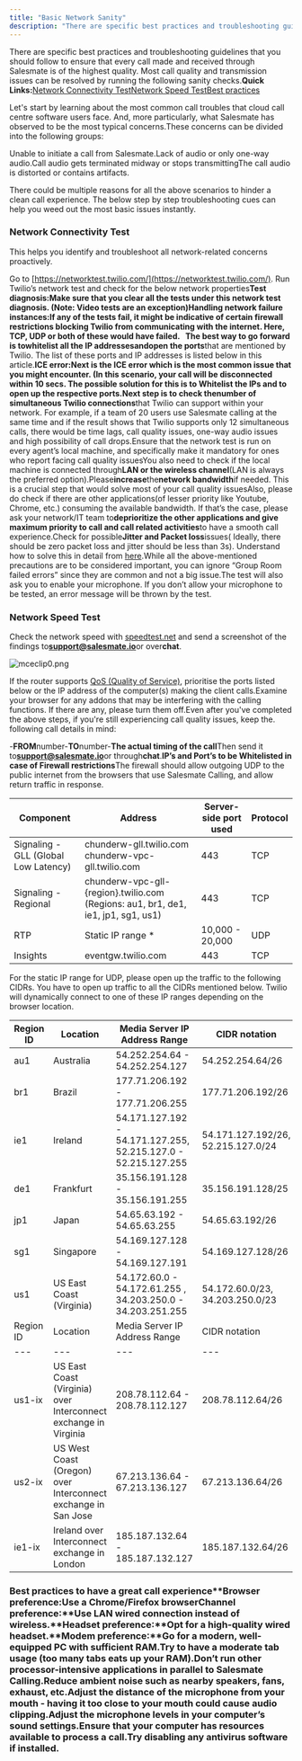 ```yaml
---
title: "Basic Network Sanity"
description: "There are specific best practices and troubleshooting guidelines that you should follow to ensure that every call made and received through Salesmate"
---
```


There are specific best practices and troubleshooting guidelines that you should follow to ensure that every call made and received through Salesmate is of the highest quality. Most call quality and transmission issues can be resolved by running the following sanity checks.**Quick Links:**[Network Connectivity Test](https://support.salesmate.io/hc/en-us/articles/360030982172-Basic-Network-Sanity#h_01GAP0SDQ4KS6FZ30M1CG2NDYG)[Network Speed Test](https://support.salesmate.io/hc/en-us/articles/360030982172-Basic-Network-Sanity#h_01GAP0SPQ1M2XYCBE16MQYQBN4)[Best practices](https://support.salesmate.io/hc/en-us/articles/360030982172-Basic-Network-Sanity#h_01GAP0SZ443ZNJTA438CD1A5WJ)

Let's start by learning about the most common call troubles that cloud call centre software users face. And, more particularly, what Salesmate has observed to be the most typical concerns.These concerns can be divided into the following groups:

Unable to initiate a call from Salesmate.Lack of audio or only one-way audio.Call audio gets terminated midway or stops transmittingThe call audio is distorted or contains artifacts.

There could be multiple reasons for all the above scenarios to hinder a clean call experience. The below step by step troubleshooting cues can help you weed out the most basic issues instantly.

### Network Connectivity Test

This helps you identify and troubleshoot all network-related concerns proactively.

Go to [https://networktest.twilio.com/](https://networktest.twilio.com/). Run Twilio’s network test and check for the below network properties**Test diagnosis:**Make sure that you clear all the tests under this network test diagnosis. (Note: Video tests are an exception)**Handling network failure instances:**If any of the tests fail, it might be indicative of certain firewall restrictions blocking Twilio from communicating with the internet. Here, TCP, UDP or both of these would have failed.   The best way to go forward is to**whitelist all the IP addresses**and**open the ports**that are mentioned by Twilio. The list of these ports and IP addresses is listed below in this article.**ICE error:**Next is the ICE error which is the most common issue that you might encounter. (In this scenario, your call will be disconnected within 10 secs. The possible solution for this is to Whitelist the IPs and to open up the respective ports.Next step is to check the**number of simultaneous Twilio connections**that Twilio can support within your network. For example, if a team of 20 users use Salesmate calling at the same time and if the result shows that Twilio supports only 12 simultaneous calls, there would be time lags, call quality issues, one-way audio issues and high possibility of call drops.Ensure that the network test is run on every agent’s local machine, and specifically make it mandatory for ones who report facing call quality issuesYou also need to check if the local machine is connected through**LAN or the wireless channel**(LAN is always the preferred option).Please**increase**the**network bandwidth**if needed. This is a crucial step that would solve most of your call quality issuesAlso, please do check if there are other applications(of lesser priority like Youtube, Chrome, etc.) consuming the available bandwidth. If that’s the case, please ask your network/IT team to**deprioritize the other applications and give maximum priority to call and call related activities**to have a smooth call experience.Check for possible**Jitter and Packet loss**issues( Ideally, there should be zero packet loss and jitter should be less than 3s). Understand how to solve this in detail from [here](https://support.twilio.com/hc/en-us/articles/223133127-What-are-Twilio-Client-s-Deployment-Best-Practices-).While all the above-mentioned precautions are to be considered important, you can ignore “Group Room failed errors” since they are common and not a big issue.The test will also ask you to enable your microphone. If you don’t allow your microphone to be tested, an error message will be thrown by the test.

### Network Speed Test

Check the network speed with [speedtest.net](https://support.salesmate.io/hc/en-us/articles/speedtest.net) and send a screenshot of the findings to**support@salesmate.io**or over**chat**.

![mceclip0.png](./images/mceclip0.png)

If the router supports [QoS (Quality of Service)](https://www.fortinet.com/resources/cyberglossary/qos-quality-of-service), prioritise the ports listed below or the IP address of the computer(s) making the client calls.Examine your browser for any addons that may be interfering with the calling functions. If there are any, please turn them off.Even after you've completed the above steps, if you're still experiencing call quality issues, keep the. following call details in mind:

\-**FROM**number\-**TO**number\-**The actual timing of the call**Then send it to**support@salesmate.io**or through**chat**.**IP’s and Port’s to be Whitelisted in case of Firewall restrictions**The firewall should allow outgoing UDP to the public internet from the browsers that use Salesmate Calling, and allow return traffic in response.

| Component | Address | Server-side port used | Protocol |
| --- | --- | --- | --- |
| Signaling - GLL (Global Low Latency) | chunderw-gll.twilio.com chunderw-vpc-gll.twilio.com | 443 | TCP |
| Signaling - Regional | chunderw-vpc-gll-{region}.twilio.com (Regions: au1, br1, de1, ie1, jp1, sg1, us1) | 443 | TCP |
| RTP | Static IP range * | 10,000 - 20,000 | UDP |
| Insights | eventgw.twilio.com | 443 | TCP |

For the static IP range for UDP, please open up the traffic to the following CIDRs. You have to open up traffic to all the CIDRs mentioned below. Twilio will dynamically connect to one of these IP ranges depending on the browser location.

| Region ID | Location | Media Server IP Address Range | CIDR notation |
| --- | --- | --- | --- |
| au1 | Australia | 54.252.254.64 - 54.252.254.127 | 54.252.254.64/26 |
| br1 | Brazil | 177.71.206.192 - 177.71.206.255 | 177.71.206.192/26 |
| ie1 | Ireland | 54.171.127.192 - 54.171.127.255, 52.215.127.0 - 52.215.127.255 | 54.171.127.192/26, 52.215.127.0/24 |
| de1 | Frankfurt | 35.156.191.128 - 35.156.191.255 | 35.156.191.128/25 |
| jp1 | Japan | 54.65.63.192 - 54.65.63.255 | 54.65.63.192/26 |
| sg1 | Singapore | 54.169.127.128 - 54.169.127.191 | 54.169.127.128/26 |
| us1 | US East Coast (Virginia) | 54.172.60.0 - 54.172.61.255 , 34.203.250.0 - 34.203.251.255 | 54.172.60.0/23, 34.203.250.0/23 |
| Region ID | Location | Media Server IP Address Range | CIDR notation | Port Range |
| --- | --- | --- | --- | --- |
| us1-ix | US East Coast (Virginia) over Interconnect exchange in Virginia | 208.78.112.64 - 208.78.112.127 | 208.78.112.64/26 | 443 (Signaling), 10,000 - 20,000 (Media) |
| us2-ix | US West Coast (Oregon) over Interconnect exchange in San Jose | 67.213.136.64 - 67.213.136.127 | 67.213.136.64/26 | 443 (Signaling), 10,000 - 20,000 (Media) |
| ie1-ix | Ireland over Interconnect exchange in London | 185.187.132.64 - 185.187.132.127 | 185.187.132.64/26 | 443 (Signaling), 10,000 - 20,000 (Media) |

### Best practices to have a great call experience**Browser preference:**Use a Chrome/Firefox browser**Channel preference:**Use LAN wired connection instead of wireless.**Headset preference:**Opt for a high-quality wired headset.**Modem preference:**Go for a modern, well-equipped PC with sufficient RAM.Try to have a moderate tab usage (too many tabs eats up your RAM).Don’t run other processor-intensive applications in parallel to Salesmate Calling.Reduce ambient noise such as nearby speakers, fans, exhaust, etc.Adjust the distance of the microphone from your mouth - having it too close to your mouth could cause audio clipping.Adjust the microphone levels in your computer’s sound settings.Ensure that your computer has resources available to process a call.Try disabling any antivirus software if installed.
